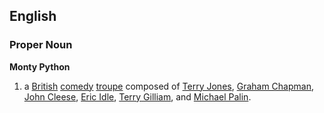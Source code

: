 == English == {{wikipedia}}
=== Proper Noun ===
'''Monty Python'''
# a [[British]] [[comedy]] [[troupe]] composed of  [[Terry Jones]], [[Graham Chapman]], [[John Cleese]], [[Eric Idle]], [[Terry Gilliam]], and [[Michael Palin]].